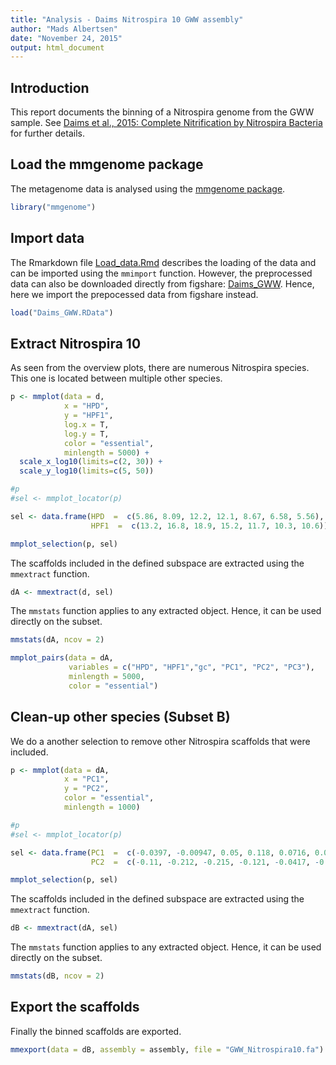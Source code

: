 ```yaml
---
title: "Analysis - Daims Nitrospira 10 GWW assembly"
author: "Mads Albertsen"
date: "November 24, 2015"
output: html_document
---
```

## Introduction
This report documents the binning of a Nitrospira genome from the GWW sample. See [Daims et al., 2015: Complete Nitrification by Nitrospira Bacteria](https://doi.org/10.1038/nature16461) for further details.

## Load the mmgenome package
The metagenome data is analysed using the [mmgenome package](http://madsalbertsen.github.io/mmgenome/).
```r
library("mmgenome")
```

## Import data
The Rmarkdown file [Load_data.Rmd](http://madsalbertsen.github.io/mmgenome/Daims_GWW_Load_data.html) describes the loading of the data and can be imported using the `mmimport` function. However, the preprocessed data can also be downloaded directly from figshare: [Daims_GWW](http://dx.doi.org/10.6084/m9.figshare.1613284). Hence, here we import the prepocessed data from figshare instead.
```r
load("Daims_GWW.RData")
```

## Extract Nitrospira 10
As seen from the overview plots, there are numerous Nitrospira species. This one is located between multiple other species.
```r
p <- mmplot(data = d,
            x = "HPD", 
            y = "HPF1", 
            log.x = T, 
            log.y = T, 
            color = "essential", 
            minlength = 5000) +
  scale_x_log10(limits=c(2, 30)) +
  scale_y_log10(limits=c(5, 50))

#p
#sel <- mmplot_locator(p)

sel <- data.frame(HPD  =  c(5.86, 8.09, 12.2, 12.1, 8.67, 6.58, 5.56),
                  HPF1  =  c(13.2, 16.8, 18.9, 15.2, 11.7, 10.3, 10.6))

mmplot_selection(p, sel)
```

The scaffolds included in the defined subspace are extracted using the `mmextract` function. 
```r
dA <- mmextract(d, sel)
```

The `mmstats` function applies to any extracted object. Hence, it can be used directly on the subset.
```r
mmstats(dA, ncov = 2)
```

```r
mmplot_pairs(data = dA, 
             variables = c("HPD", "HPF1","gc", "PC1", "PC2", "PC3"), 
             minlength = 5000, 
             color = "essential")
```

## Clean-up other species (Subset B)
We do a another selection to remove other Nitrospira scaffolds that were included.
```r
p <- mmplot(data = dA,
            x = "PC1", 
            y = "PC2", 
            color = "essential", 
            minlength = 1000)

#p
#sel <- mmplot_locator(p)

sel <- data.frame(PC1  =  c(-0.0397, -0.00947, 0.05, 0.118, 0.0716, 0.00751),
                  PC2  =  c(-0.11, -0.212, -0.215, -0.121, -0.0417, -0.0626))

mmplot_selection(p, sel)
```

The scaffolds included in the defined subspace are extracted using the `mmextract` function. 
```r
dB <- mmextract(dA, sel)
```

The `mmstats` function applies to any extracted object. Hence, it can be used directly on the subset.
```r
mmstats(dB, ncov = 2)
```

## Export the scaffolds
Finally the binned scaffolds are exported.
```r
mmexport(data = dB, assembly = assembly, file = "GWW_Nitrospira10.fa")
```

